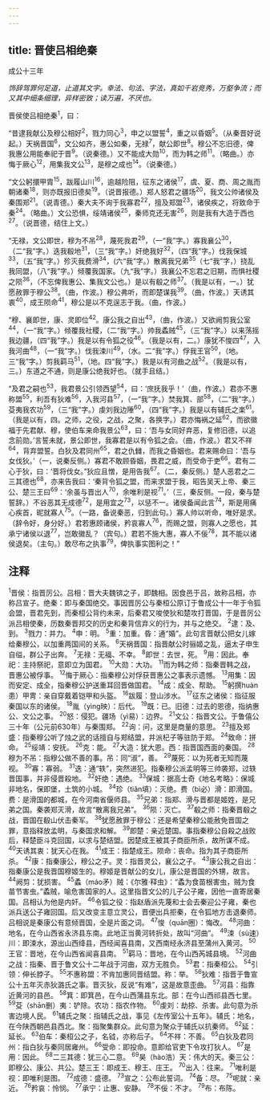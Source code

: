 ```yaml
---
---
---
```

title: 晋使吕相绝秦
---



成公十三年

*饰辞驾罪何足道，止道其文字。幸法、句法、字法，真如千岩竞秀，万壑争流；而又其中细条细理，异样密致；读万遍，不厌也。*

晋侯使吕相绝秦<sup>1</sup>，曰：

“昔逮我献公及穆公相好<sup>2</sup>，戮力同心<sup>3</sup>，申之以盟誓<sup>4</sup>，重之以昏姻<sup>5</sup>。（从秦晋好说起。）天祸晋国<sup>6</sup>，文公如齐，惠公如秦，无禄<sup>7</sup>，献公即世<sup>8</sup>。穆公不忘旧德，俾我惠公用能奉祀于晋<sup>9</sup>。（说秦德。）又不能成大勋<sup>10</sup>，而为韩之师<sup>11</sup>。（略曲。）亦悔于厥心<sup>12</sup>，用集我文公<sup>13</sup>，是穆之成也<sup>14</sup>。（说秦德。）

“文公躬擐甲胄<sup>15</sup>，跋履山川<sup>16</sup>，逾越险阻，征东之诸侯<sup>17</sup>，虞、夏、商、周之胤而朝诸秦<sup>18</sup>，则亦既报旧德矣<sup>19</sup>。（说晋报德。）郑人怒君之疆场<sup>20</sup>，我文公帅诸侯及秦围郑<sup>21</sup>。（说青德。）秦大夫不询于我寡君<sup>22</sup>，擅及郑盟<sup>23</sup>，诸侯疾之，将致命于秦<sup>24</sup>。（略曲。）文公恐惧，绥靖诸侯<sup>25</sup>，秦师克还无害<sup>26</sup>，则是我有大造于西也<sup>27</sup>。（说晋德，结住上文。）

“无禄，文公即世，穆为不吊<sup>28</sup>，蔑死我君<sup>29</sup>，（一“我”字。）寡我襄公<sup>30</sup>，（二“我”字。）迭我殽地<sup>31</sup>，（三“我”字。）奸绝我好<sup>32</sup>，（四“我”字。）伐我保城<sup>33</sup>，（五“我”字。）殄灭我费滑<sup>34</sup>，(六“我”字。）散离我兄弟<sup>35</sup>（七“我”字，）挠乱我同盟，（八“我”字。）倾覆我国家。（九“我”字。）我襄公不忘君之旧期，而惧社稷之陨<sup>36</sup>，（不忘俾我惠公、集我文公也。）是以有殽之师<sup>37</sup>。（我是以有，一。）犹愿赦罪于穆公<sup>38</sup>。（曲，作波。）穆公弗听，而即楚谋我<sup>39</sup>。（曲，作波。）天诱其衷<sup>40</sup>，成王陨命<sup>41</sup>，穆公是以不克逞志于我。（曲，作波。）

“穆、襄即世，康、灵即位<sup>42</sup>。康公我之自出<sup>43</sup>，（曲，作波。）又欲阙剪我公室<sup>44</sup>，（一“我”字。）倾覆我社稷，（二“我”字。）帅我蟊贼<sup>45</sup>，（三“我”字。）以来荡摇我边疆，（四“我”字。）我是以有令狐之役<sup>46</sup>。（我是以有，二。）康犹不悛四<sup>47</sup>，入我河曲<sup>48</sup>，（一“我”字。）伐我涑川<sup>49</sup>，（水。二“我”字。）俘我王官<sup>50</sup>，（地。三“我”字。）剪我羁马<sup>51</sup>，（地。四“我”字。）我是以有河曲之战<sup>52</sup>。（我是以有，三。）东道之不通，则是康公绝我好也。（就手且结。）

“及君之嗣也<sup>53</sup>，我君景公引领西望<sup>54</sup>，曰：‘庶抚我乎！'（曲，作波。）君亦不惠称盟<sup>55</sup>，利吾有狄难<sup>56</sup>，入我河县<sup>57</sup>，（一“我”字。）焚我箕、部<sup>58</sup>，（二“我”字。）芟夷我农功<sup>59</sup>，（三“我”字。）虔刘我边陲<sup>60</sup>，（四“我”字。）我是以有辅氏之楽<sup>61</sup>。（我是以有，四。之师，之役，之战，之聚，各换字。）君亦悔祸之延<sup>62</sup>，而欲徽福于先君献、穆，使伯车来命我景公<sup>63</sup>，曰：‘吾与女同好弃恶，复修旧德，以追念前勋。’言誓未就，景公即世，我寡君是以有令狐之会。（曲，作波。）君又不祥<sup>64</sup>，背弃盟誓。白狄及君同州<sup>65</sup>，君之仇雠，而我之昏姻也。君来赐命曰：‘吾与女伐狄。’（一，说秦反侧。）寡君不敢顾昏姻，畏君之威，而受命于吏<sup>66</sup>。君有二心于狄，曰：‘晋将伐女。”狄应且憎，是用告我<sup>67</sup>。（二，秦反侧。）楚人恶君之二三其德也<sup>68</sup>，亦来告我曰：‘秦背令狐之盟，而来求盟于我，昭告吴天上帝、秦三公、楚三王曰<sup>69</sup>：‘余虽与晋出人<sup>70</sup>，余唯利是视<sup>71</sup>。’（三，秦反侧。一段，秦与楚誓辞。）不谷恶其无成德<sup>72</sup>，是用宜之<sup>73</sup>，以惩不一。诸侯备闻此言<sup>74</sup>，斯是用痛心疾首，昵就寡人<sup>75</sup>。（一路，备说秦恶，归到此句。）寡人帅以听命，唯好是求。（辞令好，身分好。）君若惠顾诸侯，矜哀寡人<sup>76</sup>，而赐之盟，则寡人之愿也，其承宁诸侯以退<sup>77</sup>，岂敢徽乱？（宾句。）君若不施大惠，寡人不佞<sup>78</sup>，其不能以诸侯退矣。（主句。）敢尽布之执事<sup>79</sup>，俾执事实图利之！”

## 注释

<sup>1</sup>晋侯：指晋厉公。吕相：晋大夫魏锛之子，即魏相。因食邑于吕，故称吕相，亦称吕宣子。绝秦：即与秦国绝交。事因晋厉公与秦桓公原订于鲁成公十一年于令狐会盟，晋君先到，而秦桓公背约未来，后秦君又唆使狄和楚攻打晋国，于是晋厉公派吕相使秦，历数秦晋邦交的历史和秦背信弃义的行为，并与之绝交。
<sup>2</sup>逮：及、到。
<sup>3</sup>戮力：并力。
<sup>4</sup>申：明。
<sup>5</sup>重：加重。昏：通“婚”。此句言晋献公把女儿嫁给秦穆公，以加重两国间的关系。
<sup>6</sup>天祸晋国：指晋献公时骊姬之乱，逼太子申生自缢，群公子出奔。
<sup>7</sup>无禄：无福、不幸。
<sup>8</sup>即世：去世，死。
<sup>9</sup>用：因此。奉祀：主持祭祀，意即立为国君。
<sup>10</sup>大勋：大功。
<sup>11</sup>而为韩之师：指秦晋韩之战，晋惠公被俘事。
<sup>12</sup>悔于厥心：指秦穆公对俘获晋惠公之事表示遗憾。
<sup>13</sup>用集：因而安定、成全，指秦穆公护送重耳回晋做国君。
<sup>14</sup>成：成全、帮助。
<sup>15</sup>躬撰huàn患）甲冑：亲自穿戴着铠甲和头盔。
<sup>16</sup>跋履：登山涉水。
<sup>17</sup>征东之诸侯：指征服秦国以东的诸侯。
<sup>18</sup>胤（yìng映）：后代。
<sup>19</sup>既：已。旧德：过去的恩德，指纳惠公、文公之事。
<sup>20</sup>怒：侵犯。疆场（yì易）：边界。
<sup>21</sup>文公：指晋文公。于鲁僖公三十年（公元前630年）与秦围郑。
<sup>22</sup>询：问，这里是商量的意思。
<sup>23</sup>擅及郑盛：指秦穆公听了烛之武的话擅自与郑结盟，并派杞子等驻防于郑。
<sup>24</sup>致命：拼命。
<sup>25</sup>绥靖：安抚。
<sup>26</sup>克：能。
<sup>27</sup>大造：犹大恩。西：指晋国西面的秦国。
<sup>28</sup>穆为不吊：指穆公做不善的事。吊：同“淑”，善。
<sup>29</sup>蔑死：以为死者无知而蔑视。
<sup>30</sup>寡：寡弱。
<sup>31</sup>迭：通“轶”，突然进犯。指秦穆公派孟明等三帅袭郑，过轶晋国事，并非侵晋殺地。
<sup>32</sup>奸绝：遇绝。
<sup>33</sup>保城：据高士奇《地名考略》：保城非地名，保即堡，土筑的小城。
<sup>34</sup>珍（tiǎn填）：灭绝。费（bì必）滑：即滑国。费：是滑国的都城，在今河南省偃师县。
<sup>35</sup>兄弟：指郑、滑与晋都是姬姓，是兄弟之国。秦袭郑灭滑，故言“散离我兄弟”。
<sup>36</sup>陨：灭亡。
<sup>37</sup>殽之师：指秦晋殽之战，晋国在殽山伏击秦军。
<sup>38</sup>犹愿赦罪于穆公：还是希望秦穆公能赦免晋国之罪，意指释放孟明，与秦国求和解。
<sup>39</sup>即楚：亲近楚国。事指秦穆公自殺之战败后，释楚臣斗克回国，以求与楚结盟。因楚成王被其子商臣所杀，故所谋不成。
<sup>40</sup>天诱其衷：犹天心在我。
<sup>41</sup>成王：指楚成王。陨命：丧命。指为其子商臣所杀。
<sup>42</sup>康：指秦康公，穆公之子。灵：指晋灵公，襄公之子。
<sup>43</sup>康公我之自出：指秦康公是我晋国穆姬生的。穆姬是晋献公的女儿，康公是晋国的外甥，故言。
<sup>44</sup>阙剪：犹损害。
<sup>45</sup>蟊（máo矛）贼：《尔雅·释虫》：“蟊为食苗根害虫，贼为食苗节害虫。”蟊贼，喻危害国家的人。这里指晋文公的儿子公子雍，因他一直寄居秦国。吕相认为他是内奸。
<sup>46</sup>令狐之役：指赵盾派先蔑和士会去秦迎公子雍，秦也派兵送公子雍回国。后又改变主意立灵公，晋便出兵拒秦，在令狐地方击退秦师。吕相说是秦康公有意倾晋国，全是片面之词。
<sup>47</sup>悛（quān圈）：悔改。
<sup>48</sup>河曲：地名，在今山西省永济县东南。此地正当黄河转折处，故叫“河曲”。
<sup>49</sup>涑（sù速）川：即涑水，源出山西绛县，西经闻喜县南，又西南经永济县至蒲州入黄河。
<sup>50</sup>王官：晋地，在今山西省闻喜县南。
<sup>51</sup>羁马：晋地，在今山西芮城县境。
<sup>52</sup>河曲之战：指秦、晋于鲁文公十二年战于河曲，双方无胜负。
<sup>53</sup>君：指秦桓公。
<sup>54</sup>引领：伸长脖子。
<sup>55</sup>不惠称盟：不肯加惠同晋结盟。称：举。
<sup>56</sup>狄难：指晋于鲁宣公十五年灭赤狄潞氏之事。晋灭狄，反说“有难”，这是故意歪曲。
<sup>57</sup>河县：指靠近黄河的县邑。
<sup>58</sup>箕：即箕邑，在今山西蒲县东北。部：在今山西祁县西七里。
<sup>59</sup>芟（shān删）夷：铲除。农功：指农作物。
<sup>60</sup>虔刘：劫掠、杀害。此句意为杀害边境人民。
<sup>61</sup>辅氏之聚：指辅氏之战，事见《左传室公十五年》。辅氏：地名，在今陕西朝邑县西北。聚：指聚集群众。此句意为聚众于辅氏以抗秦师。
<sup>62</sup>延：延长。
<sup>63</sup>伯车：秦桓公之子，名钺，亦称后子。
<sup>64</sup>不祥：不善。
<sup>65</sup>白狄及君同州：指白狄与秦同居雍州。
<sup>66</sup>受命：即投命。意即给官吏下令攻打狄人。
<sup>67</sup>是用：因此。
<sup>68</sup>二三其德：犹三心二意。
<sup>69</sup>昊（hào浩）天：伟大的天。秦三公：即穆公、康公、共公。楚三王：即成王、穆王、庄王。
<sup>70</sup>出入：往来。
<sup>71</sup>唯利是视：即唯利是图。
<sup>72</sup>成德：盛德。
<sup>73</sup>宣之：公布此誓词。
<sup>74</sup>备：尽。
<sup>75</sup>呢就：亲近。
<sup>76</sup>矜哀：怜悯。
<sup>77</sup>承宁：止惠、安静。
<sup>78</sup>不佞：不才。
<sup>79</sup>布：布陈。